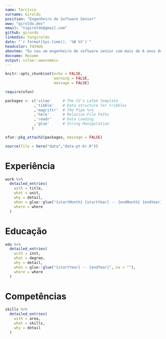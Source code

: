 ```yaml
---
name: Tarcísio
surname: Giroldo
position: "Engenheiro de Software Senior"
www: "giroldo.dev"
email: "tsgiroldo@gmail.com"
github: girordo
linkedin: targiroldo
date: "`r format(Sys.time(), '%B %Y')`"
headcolor: 7d34eb
aboutme: "Eu sou um engenheiro de software senior com mais de 6 anos de experiência em diversos tipos de negócios. Tenho foco em React e seu ecossistema. Tenho experiência em testes unitários, reescrita e refatoração de aplicações React e desempenho no frontend. Também gosto de estudar novas tecnologias como Rust e Elixir. No meu tempo livre, gosto de passar tempo com meu cachorro, família e amigos."
docname: Resume
output: vitae::awesomecv
---
```


```r
knitr::opts_chunk$set(echo = FALSE,
                      warning = FALSE,
                      message = FALSE)

require(xfun)

packages <- c('vitae'     # The CV's LaTeX Template
             ,'tibble'    # Data structure for tribbles
             ,'magrittr'  # The Pipe %>%
             ,'here'      # Relative File Paths
             ,'readr'     # Data Loading
             ,'glue'      # String Manipulation
            )

xfun::pkg_attach2(packages, message = FALSE)

source(file = here("data","data-pt-br.R"))

```

# Experiência

```r

work %>%
  detailed_entries(
    with = title,
    what = unit,
    why = detail,
    when = glue::glue("{startMonth} {startYear} -- {endMonth} {endYear}",.na = ""),
    where = where
  )

```

# Educação

```r

edu %>%
  detailed_entries(
    with = inst,
    what = degree,
    why = detail,
    when = glue::glue("{startYear} -- {endYear}",.na = ""),
    where = where
  )

```

\pagebreak

# Competências

```r

skills %>%
  detailed_entries(
    with = area,
    what = skills,
    why = detail
  )

```